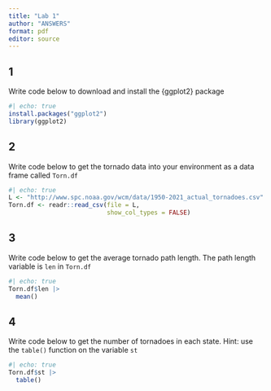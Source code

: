 ```yaml
---
title: "Lab 1"
author: "ANSWERS"
format: pdf
editor: source
---
```


## 1 
Write code below to download and install the {ggplot2} package
```r
#| echo: true
install.packages("ggplot2")
library(ggplot2)
```

## 2 
Write code below to get the tornado data into your environment as a data frame called `Torn.df`
```r
#| echo: true
L <- "http://www.spc.noaa.gov/wcm/data/1950-2021_actual_tornadoes.csv"
Torn.df <- readr::read_csv(file = L,
                           show_col_types = FALSE)
```

## 3 
Write code below to get the average tornado path length. The path length variable is `len` in `Torn.df`
```r
#| echo: true
Torn.df$len |>
  mean()
```

## 4
Write code below to get the number of tornadoes in each state. Hint: use the `table()` function on the variable `st`
```r
#| echo: true
Torn.df$st |>
  table()
```
